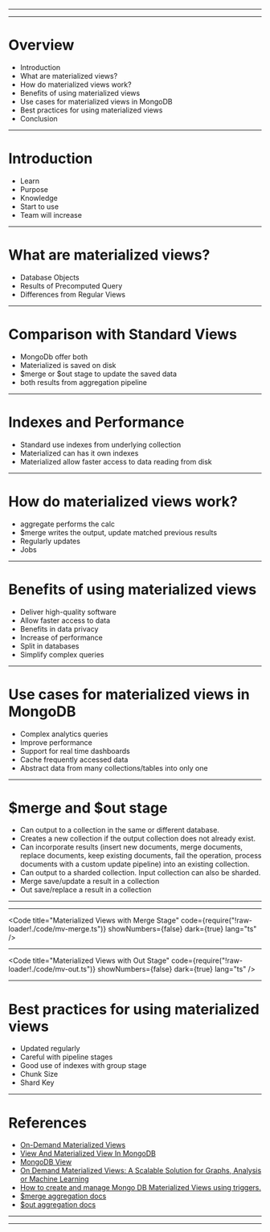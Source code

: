 

<Head>
  <link rel="preconnect" href="https://fonts.googleapis.com" />
  <link rel="preconnect" href="https://fonts.gstatic.com" crossorigin />
  <link
    href="https://fonts.googleapis.com/css2?family=Nunito:wght@400;500;700&display=swap"
    rel="stylesheet"
  />
  <link href="https://fonts.cdnfonts.com/css/cascadia-code" rel="stylesheet" />
  <title>Materialized Views with MongoDB</title>
</Head>

<Cover />

---

<Intro />

---

# Overview

<ul>
  <li>Introduction</li>
  <li>What are materialized views?</li>
  <li>How do materialized views work?</li>
  <li>Benefits of using materialized views</li>
  <li>Use cases for materialized views in MongoDB</li>
  <li>Best practices for using materialized views</li>
  <li>Conclusion</li>
</ul>

---

# Introduction

<ul>
  <Appear>
    <li>Learn</li>
    <li>Purpose</li>
    <li>Knowledge</li>
    <li>Start to use</li>
    <li>Team will increase</li>
  </Appear>
</ul>

---

# What are materialized views?

<ul>
  <Appear>
    <li>Database Objects</li>
    <li>Results of Precomputed Query</li>
    <li>Differences from Regular Views</li>
  </Appear>
</ul>

---

# Comparison with Standard Views

<ul>
  <Appear>
    <li>MongoDb offer both</li>
    <li>Materialized is saved on disk</li>
    <li>$merge or $out stage to update the saved data</li>
    <li>both results from aggregation pipeline</li>
  </Appear>
</ul>

---

# Indexes and Performance

<ul>
  <Appear>
    <li>Standard use indexes from underlying collection</li>
    <li>Materialized can has it own indexes</li>
    <li>Materialized allow faster access to data reading from disk</li>
  </Appear>
</ul>

---

# How do materialized views work?

<ul>
  <Appear>
    <li>aggregate performs the calc</li>
    <li>$merge writes the output, update matched previous results</li>
    <li>Regularly updates</li>
    <li>Jobs</li>
  </Appear>
</ul>

---

# Benefits of using materialized views

<ul>
  <Appear>
    <li>Deliver high-quality software</li>
    <li>Allow faster access to data</li>
    <li>Benefits in data privacy</li>
    <li>Increase of performance</li>
    <li>Split in databases</li>
    <li>Simplify complex queries</li>
  </Appear>
</ul>

---

# Use cases for materialized views in MongoDB

<ul>
  <Appear>
    <li>Complex analytics queries</li>
    <li>Improve performance</li>
    <li>Support for real time dashboards</li>
    <li>Cache frequently accessed data</li>
    <li>Abstract data from many collections/tables into only one</li>
  </Appear>
</ul>

---

# $merge and $out stage

<ul>
  <Appear>
      <li>Can output to a collection in the same or different database.</li>
      <li>Creates a new collection if the output collection does not already exist.</li>
      <li>Can incorporate results (insert new documents, merge documents, replace documents, keep existing documents, fail the operation, process documents with a custom update pipeline) into an existing collection.</li>
      <li>Can output to a sharded collection. Input collection can also be sharded.</li>
      <li>Merge save/update a result in a collection</li>
      <li>Out save/replace a result in a collection</li>
  </Appear>
</ul>

---

<MergeOut/>

---

<Code
  title="Materialized Views with Merge Stage"
  code={require("!raw-loader!./code/mv-merge.ts")}
  showNumbers={false}
  dark={true}
  lang="ts"
/>

---

<Code
  title="Materialized Views with Out Stage"
  code={require("!raw-loader!./code/mv-out.ts")}
  showNumbers={false}
  dark={true}
  lang="ts"
/>

---

# Best practices for using materialized views

<ul>
  <Appear>
    <li>Updated regularly</li>
    <li>Careful with pipeline stages</li>
    <li>Good use of indexes with group stage</li>
    <li>Chunk Size</li>
    <li>Shard Key</li>
  </Appear>
</ul>

---

# References

- [On-Demand Materialized Views](https://www.mongodb.com/docs/manual/core/materialized-views/)
- [View And Materialized View In MongoDB](https://mydbops.wordpress.com/2023/02/09/view-and-materialized-view-in-mongodb/)
- [MongoDB View](https://devopedia.org/mongodb-view)
- [On Demand Materialized Views: A Scalable Solution for Graphs, Analysis or Machine Learning](https://towardsdatascience.com/on-demand-materialized-views-a-scalable-solution-for-graphs-analysis-or-machine-learning-w-d3816af28f1)
- [How to create and manage Mongo DB Materialized Views using triggers.](https://bonigopalan.medium.com/how-to-create-and-manage-mongo-db-materialized-views-using-triggers-a2fb58a4d1a0)
- [$merge aggregation docs](https://www.mongodb.com/docs/manual/reference/operator/aggregation/merge/#mongodb-pipeline-pipe.-merge)
- [$out aggregation docs](https://www.mongodb.com/docs/manual/reference/operator/aggregation/out/#mongodb-pipeline-pipe.-out)


---

<Website />

---

<Thanks />

